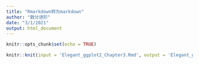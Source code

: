 ```yaml
---
title: "Rmarkdown转为markdown"
author: "数分进阶"
date: "3/1/2021"
output: html_document
---
```


```r
knitr::opts_chunk$set(echo = TRUE)
```


```r
knitr::knit(input = 'Elegant_ggplot2_Chapter3.Rmd', output = 'Elegant_ggplot2_Chapter3.md')
```

